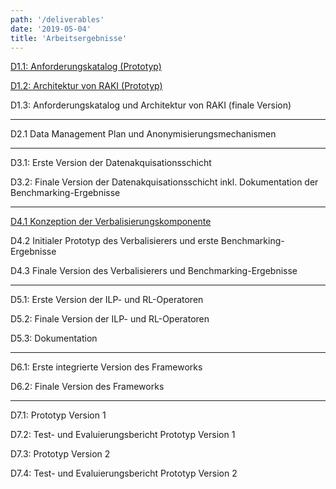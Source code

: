 ```yaml
---
path: '/deliverables'
date: '2019-05-04'
title: 'Arbeitsergebnisse'
---
```


[D1.1: Anforderungskatalog (Prototyp)](./D1.1.pdf)

[D1.2: Architektur von RAKI (Prototyp)](./D1.2.pdf)

D1.3: Anforderungskatalog und Architektur von RAKI (finale Version)

---

D2.1 Data Management Plan und Anonymisierungsmechanismen

---

D3.1: Erste Version der Datenakquisationsschicht

D3.2: Finale Version der Datenakquisationsschicht inkl. Dokumentation der Benchmarking-Ergebnisse

---

[D4.1 Konzeption der Verbalisierungskomponente](./D4.1.pdf)

D4.2 Initialer Prototyp des Verbalisierers und erste Benchmarking-Ergebnisse

D4.3 Finale Version des Verbalisierers und Benchmarking-Ergebnisse

---

D5.1: Erste Version der ILP- und RL-Operatoren

D5.2: Finale Version der ILP- und RL-Operatoren

D5.3: Dokumentation

---

D6.1: Erste integrierte Version des Frameworks

D6.2: Finale Version des Frameworks

---

D7.1: Prototyp Version 1

D7.2: Test- und Evaluierungsbericht Prototyp Version 1

D7.3: Prototyp Version 2

D7.4: Test- und Evaluierungsbericht Prototyp Version 2
